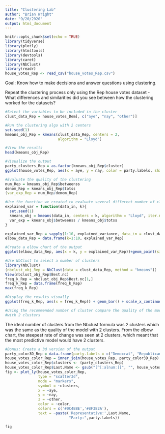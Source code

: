 ```yaml
---
title: "Clustering Lab"
author: "Brian Wright"
date: "9/20/2020"
output: html_document
---
```


```r
knitr::opts_chunk$set(echo = TRUE)
library(tidyverse)
library(plotly)
library(htmltools)
library(devtools)
library(caret)
library(NbClust)
library(readr)
house_votes_Rep <- read_csv("house_votes_Rep.csv")
```

Goal: Know how to make decisions and answer questions using clustering. 

Repeat the clustering process only using the Rep house votes dataset
- What differences and similarities did you see between how the clustering worked for the datasets?

```r
#Select the variables to be included in the cluster 
clust_data_Rep = house_votes_Dem[, c("aye", "nay", "other")]
```

```r
#Run the clustering algo with 2 centers
set.seed(1)
kmeans_obj_Rep = kmeans(clust_data_Rep, centers = 2, 
                        algorithm = "Lloyd")
```

```r
#View the results
head(kmeans_obj_Rep)
```

```r
#Visualize the output
party_clusters_Rep = as.factor(kmeans_obj_Rep$cluster)
ggplot(house_votes_Rep, aes(x = aye, y = nay, color = party.labels, shape = party_clusters_Rep)) + geom_point(size = 6) + ggtitle("Aye vs. Nay votes for Republican-introduced bills") + xlab("Number of Aye Votes") + ylab("Number of Nay Votes") + scale_shape_manual(name="Cluster", labels = c("Cluster 1", "Cluster 2"), values = c("1", "2"))+ scale_color_manual(name = "Party", labels = c("Republican", "Democratic"), values = c("red", "blue")) + theme_light()
```

```r
#Evaluate the quality of the clustering 
num_Rep = kmeans_obj_Rep$betweenss
denom_Rep = kmeans_obj_Rep$totss
(var_exp_Rep = num_Rep/denom_Rep)
```

```r
#Use the function we created to evaluate several different number of clusters
explained_var = function(data_in, k){
  set.seed(1)
  kmeans_obj = kmeans(data_in, centers = k, algorithm = "Lloyd", iter.max = 30)
  var_exp = kmeans_obj$betweenss / kmeans_obj$totss
}

explained_var_Rep = sapply(1:10, explained_variance, data_in = clust_data_Rep)
elbow_data_Rep = data.frame(k=1:10, explained_var_Rep)
```

```r
#Create a elbow chart of the output 
ggplot(elbow_data_Rep, aes(x = k, y = explained_var_Rep))+geom_point(size = 4)+geom_line(size=1)+xlab('k')+ylab('Inter-cluster Variance / Total Variance') + theme_light()

```

```r
#Use NbClust to select a number of clusters
library(NbClust)
(nbclust_obj_Rep = NbClust(data = clust_data_Rep, method = "kmeans"))
View(nbclust_obj_Rep$Best.nc)
freq_k_Rep = nbclust_obj_Rep$Best.nc[1,]
freq_k_Rep = data.frame(freq_k_Rep)
max(freq_k_Rep)
```

```r
#Display the results visually 
ggplot(freq_k_Rep, aes(x = freq_k_Rep)) + geom_bar() + scale_x_continuous(breaks = seq(0, 15, by = 1)) + scale_y_continuous(breaks = seq(0, 12, by = 1)) + labs(x = "Number of Clusters", y = "Number of Votes", title = "Cluster Analysis")

```

```r
#Using the recommended number of cluster compare the quality of the model 
#with 2 clusters 

```
The ideal number of clusters from the Nbclust formula was 2 clusters which was the same as the quality of the model with 2 clusters. From the elbow chart, the steepest rate of change was seen at 2 clusters, which meant that the most predictive model would have 2 clusters. 

```r
#Bonus: Create a 3d version of the output
party_color3D_Rep = data.frame(party.labels = c("Democrat", "Republican"), color = c("blue", "red"))
house_votes_color_Rep = inner_join(house_votes_Rep, party_color3D_Rep)
house_votes_color_Rep$clusters <- (party_clusters_Rep)
house_votes_color_Rep$Last.Name <- gsub("[^[:alnum:]]", "", house_votes_color_Rep$Last.Name)
fig <- plot_ly(house_votes_color_Rep, 
               type = "scatter3d", 
               mode = "markers", 
               symbol = ~clusters, 
               x = ~aye, 
               y = ~nay, 
               z = ~other, 
               color = ~color, 
               colors = c('#0C4B8E','#BF382A'), 
               text = ~paste('Representative:',Last.Name,
                             "Party:",party.labels))

fig 
```